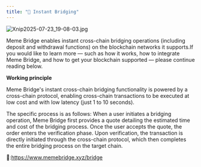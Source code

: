 ```yaml
---
title: "🌉 Instant Bridging"
---
```


![Xnip2025-07-23_19-08-03.jpg](/images/Xnip2025-07-23_19-08-03.jpg)

Meme Bridge enables instant cross-chain bridging operations (including deposit and withdrawal functions) on the blockchain networks it supports.If you would like to learn more — such as how it works, how to integrate Meme Bridge, and how to get your blockchain supported — please continue reading below.

**Working principle**

Meme Bridge's instant cross-chain bridging functionality is powered by a cross-chain protocol, enabling cross-chain transactions to be executed at low cost and with low latency (just 1 to 10 seconds).

The specific process is as follows: When a user initiates a bridging operation, Meme Bridge first provides a quote detailing the estimated time and cost of the bridging process. Once the user accepts the quote, the order enters the verification phase. Upon verification, the transaction is directly initiated through the cross-chain protocol, which then completes the entire bridging process on the target chain.

🔗:https://www.memebridge.xyz/bridge